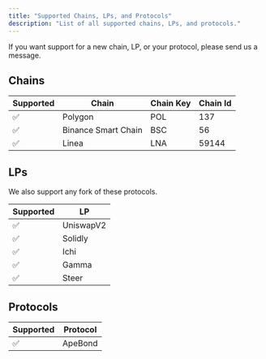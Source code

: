 ```yaml
---
title: "Supported Chains, LPs, and Protocols"
description: "List of all supported chains, LPs, and protocols."
---
```


If you want support for a new chain, LP, or your protocol, please send us a message.

## Chains

| Supported | Chain               | Chain Key | Chain Id |
| --------- | ------------------- | --------- | -------- |
| ✅        | Polygon             | POL       | 137      |
| ✅        | Binance Smart Chain | BSC       | 56       |
| ✅        | Linea               | LNA       | 59144    |

## LPs

We also support any fork of these protocols.

| Supported | LP        |
| --------- | --------- |
| ✅        | UniswapV2 |
| ✅        | Solidly   |
| ✅        | Ichi      |
| ✅        | Gamma     |
| ✅        | Steer     |

## Protocols

| Supported | Protocol |
| --------- | -------- |
| ✅        | ApeBond  |

